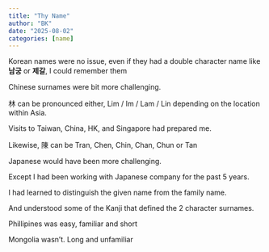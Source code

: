 ```yaml
---
title: "Thy Name"
author: "BK"
date: "2025-08-02"
categories: [name]
---
```


Korean names were no issue, even if they had a double character name like **남궁** or **제갈**, I could remember them

Chinese surnames were bit more challenging.

林 can be pronounced either, Lim / Im / Lam / Lin depending on the location within Asia.

Visits to Taiwan, China, HK, and Singapore had prepared me.

Likewise, 陳 can be Tran, Chen, Chin, Chan, Chun or Tan

Japanese would have been more challenging.

Except I had been working with Japanese company for the past 5 years.

I had learned to distinguish the given name from the family name.

And understood some of the Kanji that defined the 2 character surnames.

Phillipines was easy, familiar and short

Mongolia wasn't. Long and unfamiliar
